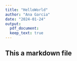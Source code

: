 ```yaml
---
title: "HelloWorld"
author: "Ana Garcia"
date: "2024-01-24"
output:
  pdf_document: 
  keep_text: true
---
```


## This a markdown file